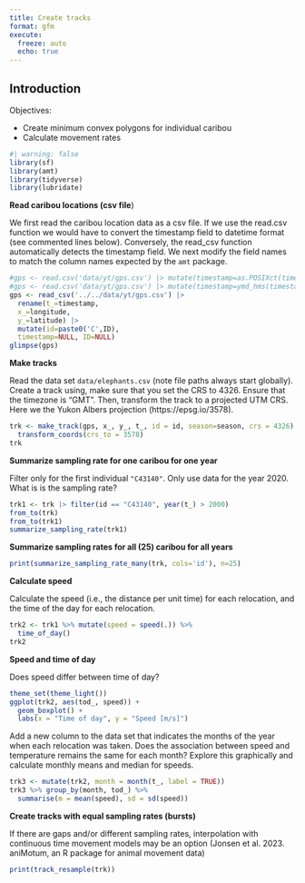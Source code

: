 ```yaml
---
title: Create tracks
format: gfm
execute:
  freeze: auto
  echo: true
---
```


## Introduction

Objectives:

- Create minimum convex polygons for individual caribou
- Calculate movement rates

```r
#| warning: false
library(sf)
library(amt)
library(tidyverse)
library(lubridate)
```

**Read caribou locations (csv file**)

We first read the caribou location data as a csv file. If we use the read.csv function we would have to convert the timestamp field to datetime format (see commented lines below). Conversely, the read_csv function automatically detects the timestamp field. We next modify the field names to match the column names expected by the `amt` package.

```r
#gps <- read.csv('data/yt/gps.csv') |> mutate(timestamp=as.POSIXct(timestamp))
#gps <- read.csv('data/yt/gps.csv') |> mutate(timestamp=ymd_hms(timestamp, tz="GMT"))
gps <- read_csv('../../data/yt/gps.csv') |>
  rename(t_=timestamp,
  x_=longitude, 
  y_=latitude) |>
  mutate(id=paste0('C',ID),
  timestamp=NULL, ID=NULL)
glimpse(gps)
```

**Make tracks**

Read the data set `data/elephants.csv` (note file paths always start globally). Create a track using, make sure that you set the CRS to 4326. Ensure that the timezone is "GMT". Then, transform the track to a projected UTM CRS. Here we the Yukon Albers projection (https://epsg.io/3578).

```r
trk <- make_track(gps, x_, y_, t_, id = id, season=season, crs = 4326) |>
  transform_coords(crs_to = 3578)
trk
```

**Summarize sampling rate for one caribou for one year**

Filter only for the first individual `"C43140"`. Only use data for the year 2020. What is is the sampling rate?

```r
trk1 <- trk |> filter(id == "C43140", year(t_) > 2000)
from_to(trk)
from_to(trk1)
summarize_sampling_rate(trk1)
```

**Summarize sampling rates for all (25) caribou for all years**

```r
print(summarize_sampling_rate_many(trk, cols='id'), n=25)
```


**Calculate speed**

Calculate the speed (i.e., the distance per unit time) for each relocation, and the time of the day for each relocation. 

```r
trk2 <- trk1 %>% mutate(speed = speed(.)) %>%
  time_of_day()
trk2
```

**Speed and time of day**

Does speed differ between time of day?

```r
theme_set(theme_light())
ggplot(trk2, aes(tod_, speed)) +
  geom_boxplot() +
  labs(x = "Time of day", y = "Speed [m/s]")
```


Add a new column to the data set that indicates the months of the year when each relocation was taken. Does the association between speed and temperature remains the same for each month? Explore this graphically and calculate monthly means and median for speeds.

```r
trk3 <- mutate(trk2, month = month(t_, label = TRUE))
trk3 %>% group_by(month, tod_) %>% 
  summarise(m = mean(speed), sd = sd(speed))
```

**Create tracks with equal sampling rates (bursts)**

If there are gaps and/or different sampling rates, interpolation with continuous time movement models may be an option (Jonsen et al. 2023. aniMotum, an R package for animal movement data)

```r
print(track_resample(trk))
```
